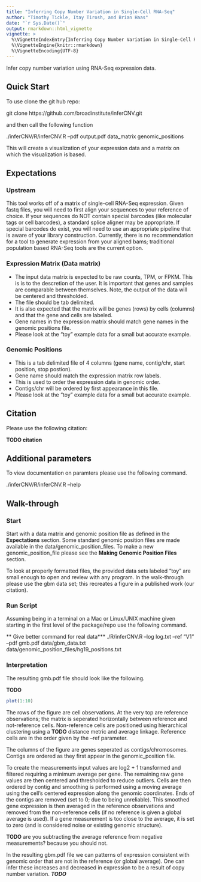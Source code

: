 ```yaml
---
title: "Inferring Copy Number Variation in Single-Cell RNA-Seq"
author: "Timothy Tickle, Itay Tirosh, and Brian Haas"
date: "`r Sys.Date()`"
output: rmarkdown::html_vignette
vignette: >
  %\VignetteIndexEntry{Inferring Copy Number Variation in Single-Cell RNA-Seq}
  %\VignetteEngine{knitr::rmarkdown}
  %\VignetteEncoding{UTF-8}
---
```


Infer copy number variation using RNA-Seq expression data.


## Quick Start
To use clone the git hub repo:

git clone https://github.com/broadinstitute/inferCNV.git

and then call the following function 

./inferCNV/R/inferCNV.R --pdf output.pdf data_matrix genomic_positions

This will create a visualization of your expression data and a matrix on which the visualization is based.


## Expectations
### Upstream
This tool works off of a matrix of single-cell RNA-Seq expression. Given fastq files, you will need to first align your sequences to your reference of choice. If your sequences do NOT contain special barcodes (like molecular tags or cell barcodes), a standard splice aligner may be appropriate. If special barcodes do exist, you will need to use an appropriate pipeline that is aware of your library construction. Currently, there is no recommendation for a tool to generate expression from your aligned bams; traditional population based RNA-Seq tools are the current option.

### Expression Matrix (Data matrix)
- The input data matrix is expected to be raw counts, TPM, or FPKM. This is is to the descretion of the user. It is important that genes and samples are comparable between themselves. Note, the output of the data will be centered and thresholded.
- The file should be tab delimited.
- It is also expected that the matrix will be genes (rows) by cells (columns) and that the gene and cells are labeled.
- Gene names in the expression matrix should match gene names in the genomic positions file.
- Please look at the "toy" example data for a small but accurate example.

### Genomic Positions
- This is a tab delimited file of 4 columns (gene name, contig/chr, start position, stop postion).
- Gene name should match the expression matrix row labels.
- This is used to order the expression data in genomic order.
- Contigs/chr will be ordered by first appearance in this file.
- Please look at the "toy" example data for a small but accurate example.


## Citation
Please use the following citation:

**TODO citation**


## Additional parameters
To view documentation on paramters please use the following command.

./inferCNV/R/inferCNV.R --help


## Walk-through
### Start
Start with a data matrix and genomic position file as defined in the **Expectations** section. Some standard genomic position files are made available in the data/genomic_position_files. To make a new genomic_position_file please see the **Making Genomic Position Files** section.

To look at properly formatted files, the provided data sets labeled "toy" are small enough to open and review with any program. In the walk-through please use the gbm data set; this recreates a figure in a published work (our citation).

### Run Script
Assuming being in a terminal on a Mac or Linux/UNIX machine given starting in the first level of the package/repo use the following command.

** Give better command for real data***
./R/inferCNV.R --log log.txt --ref "V1" --pdf gmb.pdf data/gbm_data.txt data/genomic_position_files/hg19_positions.txt

### Interpretation
The resulting gmb.pdf file should look like the following.

**TODO**
```r
plot(1:10)
```

The rows of the figure are cell observations. At the very top are reference observations; the matrix is seperated horizontally between reference and not-reference cells. Non-reference cells are positioned using hierarchical clustering using a **TODO** distance metric and average linkage. Reference cells are in the order given by the --ref parameter.

The columns of the figure are genes seperated as contigs/chromosomes. Contigs are ordered as they first appear in the genomic_position file.

To create the measurements input values are log2 + 1 transformed and filtered requiring a minimum average per gene. The remaining raw gene values are then centered and thresholded to reduce outliers. Cells are then ordered by contig and smoothing is performed using a moving average using the cell's centered expression along the genomic coordinates. Ends of the contigs are removed (set to 0; due to being unreliable). This smoothed gene expression is then averaged in the reference observations and removed from the non-reference cells (if no reference is given a global average is used). If a gene measurement is too close to the average, it is set to zero (and is considered noise or existing genomic structure).

**TODO** are you subtracting the average reference from negative measurements? because you should not.

In the resulting gbm.pdf file we can patterns of expression consistent with genomic order that are not in the reference (or global average). One can infer these increases and decreased in expression to be a result of copy number variation. ***TODO***

